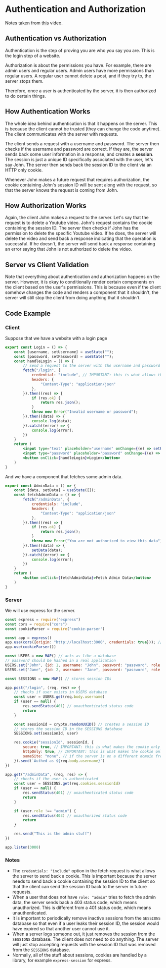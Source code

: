 # Authentication and Authorization
Notes taken from [this](https://youtu.be/mL8EuL7jSbg?si=foIuDe4QvlUr2IFL) video.

## Authentication vs Authorization
Authentication is the step of proving you are who you say you are. This is the login step of a website.

Authorization is about the permissions you have. For example, there are admin users and regular users. Admin users have more permissions than regular users. A regular user cannot delete a post, and if they try to, the server stops them.

Therefore, once a user is authenticated by the server, it is then authorized to do certain things.

## How Authentication Works
The whole idea behind authentication is that it happens on the server. This is because the client cannot be trusted (they can change the code anytime). The client communicates with the server with requests.

The client sends a request with a username and password. The server then checks if the username and password are correct. If they are, the server sends back some user information in a response, and creates a **session**. The session is just a unique ID specifically associated with the user, let's say John. The server then sends back the session ID to the client via an HTTP only cookie.

Whenever John makes a future request that requires authorization, the cookie containing John's session ID will be sent along with the request, so that the server knows the request is coming from John.

## How Authorization Works
Again, the client John makes a request to the server. Let's say that the request is to delete a Youtube video. John's request contains the cookie containing the session ID. The server then checks if John has the permission to delete the specific Youtube video. If he does, the server will delete the video and send back a response indicating that the operation is successful. If he doesn't, the server will send back a response containing an error saying that John is not authorized to delete the video.

## Server vs Client Validation
Note that everything about authentication and authorization happens on the server. However, it is okay to conditionally render certain components on the client based on the user's permissions. This is because even if the client somehow changes the code and renders a component that it shouldn't, the server will still stop the client from doing anything that it shouldn't.

## Code Example
### Client
Suppose that we have a website with a login page
```jsx
export const Login = () => {
    const [username, setUsername] = useState("");
    const [password, setPassword] = useState("");
    const handleLogin = () => {
        // send a request to the server with the username and password
        fetch("/login", {
            credential: "include", // IMPORTANT: this is what allows the server to send back a cookie
            headers: {
                "Content-Type": "application/json"
            },
        }).then((res) => {
            if (res.ok) {
                return res.json();
            }
            throw new Error("Invalid username or password");
        }).then((data) => {
            console.log(data);
        }).catch((error) => {
            console.log(error);
        })
    }
    return (
        <input type="text" placeholder="username" onChange={(e) => setUsername(e.target.value)} value={username}/>
        <input type="password" placeholder="password" onChange={(e) => setPassword(e.target.value)} value={password}/>
        <button onClick={handleLogin}>Login</button>
    )
}
```
And we have a component that fetches some admin data.
```jsx
export const AdminData = () => {
    const [data, setData] = useState([]);
    const fetchAdminData = () => {
        fetch("/adminData", {
            credentials: "include",
            headers: {
                "Content-Type": "application/json"
            },
        }).then((res) => {
            if (res.ok) {
                return res.json();
            }
            throw new Error("You are not authorized to view this data");
        }).then((data) => {
            setData(data);
        }).catch((error) => {
            console.log(error);
        })
    }
    return (
        <button onClick={fetchAdminData}>Fetch Admin Data</button>
    )
}
```
### Server
We will use express for the server.
```javascript
const express = require("express")
const cors = require("cors")
const cookieParser = require("cookie-parser")

const app = express()
app.use(cors({origin: "http://localhost:3000", credentials: true})); // IMPORTANT: this is what allows the server to send back a cookie
app.use(cookieParser())

const USERS = new MAP() // acts as like a database
// password should be hashed in a real application
USERS.set("John", {id: 1, username: "John", password: "password", role: "admin"});
USERS.set("Jane", {id: 2, username: "Jane", password: "password", role: "user"});

const SESSIONS = new MAP() // stores session IDs

app.post("/login", (req, res) => {
    // checks if user exists in USERS database
    const user = USERS.get(req.body.username)
    if (user == null) {
        res.sendStatus(401) // unauthenticated status code
        return
    }

    const sessionId = crypto.randomUUID() // creates a session ID
    // stores the session ID in the SESSIONS database
    SESSIONS.set(sessionId, user)

    res.cookie("sessionId", sessionId, {
        secure: true, // IMPORTANT: this is what makes the cookie only accessible via HTTPS
        httpOnly: true, // IMPORTANT: this is what makes the cookie only accessible via HTTP requests, no JavaScript
        sameSite: "none", // if the server is on a different domain from the client. strict if on the same domain
    }).send(`Authed as ${req.body.username}`)
})

app.get("/adminData", (req, res) => {
    // checks if the user is authenticated
    const user = SESSIONS.get(req.cookies.sessionId)
    if (user == null) {
        res.sendStatus(401) // unauthenticated status code
        return
    }

    if (user.role !== "admin") {
        res.sendStatus(403) // unauthorized status code
        return
    }

    res.send("This is the admin stuff")
})

app.listen(3000)
```

### Notes
- The `credentials: "include"` option in the fetch request is what allows the server to send back a cookie. This is important because the server needs to send back a cookie containing the session ID to the client so that the client can send the session ID back to the server in future requests.
- When a user that does not have `role: "admin"` tries to fetch the admin data, the server sends back a 403 status code, which means unauthorized. This is different from a 401 status code, which means unauthenticated.
- It is important to periodically remove inactive sessions from the `SESSIONS` database so that even if a user leaks their session ID, the session would have expired so that another user cannot use it.
- When a server logs someone out, it just removes the session from the `SESSIONS` database. The client does not need to do anything. The server will just stop accepting requests with the session ID that was removed from the `SESSIONS` database.
- Normally, all of the stuff about sessions, cookies are handled by a library, for example `express-session` for express.